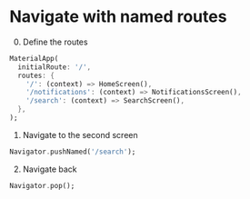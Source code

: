 # Navigate with named routes

0. Define the routes
```dart
MaterialApp(
  initialRoute: '/',
  routes: {
    '/': (context) => HomeScreen(),
    '/notifications': (context) => NotificationsScreen(),
    '/search': (context) => SearchScreen(),
  },
);
```

1. Navigate to the second screen
```dart
Navigator.pushNamed('/search');
```

2. Navigate back
```dart
Navigator.pop();
```
